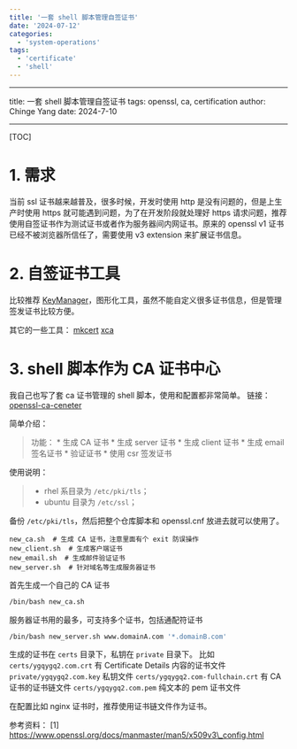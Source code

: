 ```yaml
---
title: '一套 shell 脚本管理自签证书'
date: '2024-07-12'
categories:
  - 'system-operations'
tags:
  - 'certificate'
  - 'shell'
---
```


---

title: 一套 shell 脚本管理自签证书 tags: openssl, ca, certification author: Chinge Yang date: 2024-7-10

---

[TOC]

# 1. 需求

当前 ssl 证书越来越普及，很多时候，开发时使用 http 是没有问题的，但是上生产时使用 https 就可能遇到问题，为了在开发阶段就处理好 https 请求问题，推荐使用自签证书作为测试证书或者作为服务器间内网证书。原来的 openssl v1 证书已经不被浏览器所信任了，需要使用 v3 extension 来扩展证书信息。

# 2. 自签证书工具

比较推荐 [KeyManager](https://keymanager.org/)，图形化工具，虽然不能自定义很多证书信息，但是管理签发证书比较方便。

其它的一些工具： [mkcert](https://github.com/FiloSottile/mkcert) [xca](https://github.com/chris2511/xca)

# 3. shell 脚本作为 CA 证书中心

我自己也写了套 ca 证书管理的 shell 脚本，使用和配置都非常简单。 链接：[openssl-ca-ceneter](https://github.com/ygqygq2/openssl-ca-ceneter/)

简单介绍：

> 功能： \* 生成 CA 证书 \* 生成 server 证书 \* 生成 client 证书 \* 生成 email 签名证书 \* 验证证书 \* 使用 csr 签发证书

使用说明：

> - rhel 系目录为 `/etc/pki/tls`；
> - ubuntu 目录为 `/etc/ssl`；

备份 `/etc/pki/tls`，然后把整个仓库脚本和 openssl.cnf 放进去就可以使用了。

```
new_ca.sh  # 生成 CA 证书，注意里面有个 exit 防误操作
new_client.sh  # 生成客户端证书
new_email.sh  # 生成邮件验证证书
new_server.sh  # 针对域名等生成服务器证书
```

首先生成一个自己的 CA 证书

```bash
/bin/bash new_ca.sh
```

服务器证书用的最多，可支持多个证书，包括通配符证书

```bash
/bin/bash new_server.sh www.domainA.com '*.domainB.com'
```

生成的证书在 `certs` 目录下，私钥在 `private` 目录下。 比如 `certs/ygqygq2.com.crt` 有 Certificate Details 内容的证书文件 `private/ygqygq2.com.key` 私钥文件 `certs/ygqygq2.com-fullchain.crt` 有 CA 证书的证书链文件 `certs/ygqygq2.com.pem` 纯文本的 pem 证书文件

在配置比如 nginx 证书时，推荐使用证书链文件作为证书。

参考资料： \[1\] https://www.openssl.org/docs/manmaster/man5/x509v3\_config.html

